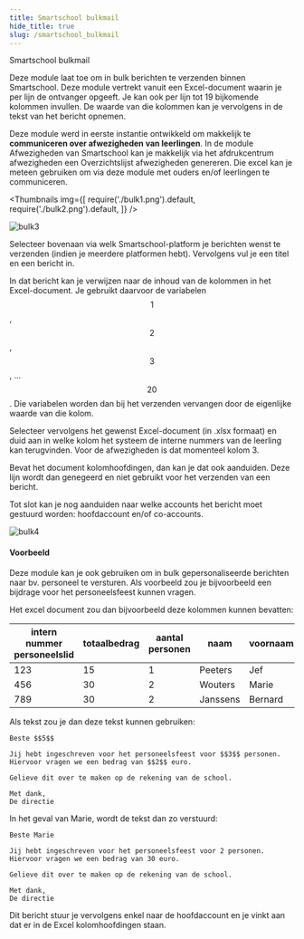 ```yaml
---
title: Smartschool bulkmail 
hide_title: true 
slug: /smartschool_bulkmail
---
```


<ImageTitle img="smsbulk.png">Smartschool bulkmail</ImageTitle>

Deze module laat toe om in bulk berichten te verzenden binnen Smartschool. Deze module vertrekt vanuit een Excel-document waarin je per lijn de ontvanger opgeeft. Je kan ook per lijn tot 19 bijkomende kolommen invullen. De waarde van die kolommen kan je vervolgens in de tekst van het bericht opnemen.

Deze module werd in eerste instantie ontwikkeld om makkelijk te **communiceren over afwezigheden van leerlingen**. In de module Afwezigheden van Smartschool kan je makkelijk via het afdrukcentrum afwezigheden een Overzichtslijst afwezigheden genereren. Die excel kan je meteen gebruiken om via deze module met ouders en/of leerlingen te communiceren.

<Thumbnails img={[
    require('./bulk1.png').default, 
    require('./bulk2.png').default, 
]} />

![bulk3](./bulk3.png)

Selecteer bovenaan via welk Smartschool-platform je berichten wenst te verzenden (indien je meerdere platformen hebt). Vervolgens vul je een titel en een bericht in.

In dat bericht kan je verwijzen naar de inhoud van de kolommen in het Excel-document. Je gebruikt daarvoor de variabelen $$1$$, $$2$$, $$3$$, ... $$20$$. Die variabelen worden dan bij het verzenden vervangen door de eigenlijke waarde van die kolom.

Selecteer vervolgens het gewenst Excel-document (in .xlsx formaat) en duid aan in welke kolom het systeem de interne nummers van de leerling kan terugvinden. Voor de afwezigheden is dat momenteel kolom 3.

Bevat het document kolomhoofdingen, dan kan je dat ook aanduiden. Deze lijn wordt dan genegeerd en niet gebruikt voor het verzenden van een bericht.

Tot slot kan je nog aanduiden naar welke accounts het bericht moet gestuurd worden: hoofdaccount en/of co-accounts.

![bulk4](./bulk4.png)

#### Voorbeeld
Deze module kan je ook gebruiken om in bulk gepersonaliseerde berichten naar bv. personeel te versturen. Als voorbeeld zou je bijvoorbeeld een bijdrage voor het personeelsfeest kunnen vragen.

Het excel document zou dan bijvoorbeeld deze kolommen kunnen bevatten:

|intern nummer personeelslid| totaalbedrag|aantal personen|naam|voornaam|
|---|---|---|---|---|
|123|15|1|Peeters|Jef|
|456|30|2|Wouters|Marie|
|789|30|2|Janssens|Bernard|


Als tekst zou je dan deze tekst kunnen gebruiken:

    Beste $$5$$

    Jij hebt ingeschreven voor het personeelsfeest voor $$3$$ personen. Hiervoor vragen we een bedrag van $$2$$ euro.

    Gelieve dit over te maken op de rekening van de school.

    Met dank,
    De directie

 

In het geval van Marie, wordt de tekst dan zo verstuurd:

    Beste Marie

    Jij hebt ingeschreven voor het personeelsfeest voor 2 personen. Hiervoor vragen we een bedrag van 30 euro.

    Gelieve dit over te maken op de rekening van de school.

    Met dank,
    De directie

 

Dit bericht stuur je vervolgens enkel naar de hoofdaccount en je vinkt aan dat er in de Excel kolomhoofdingen staan.